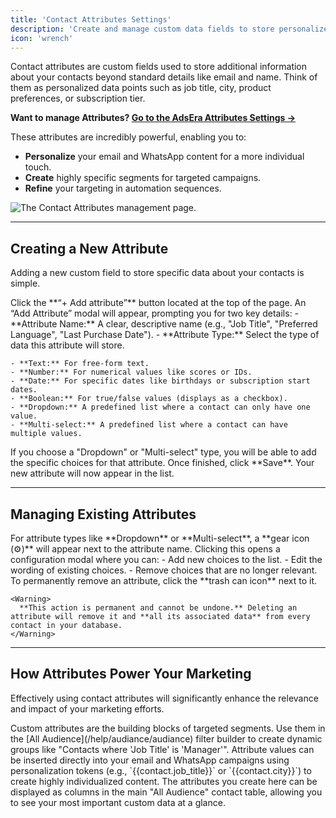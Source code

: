 ```yaml
---
title: 'Contact Attributes Settings'
description: 'Create and manage custom data fields to store personalized information about your contacts.'
icon: 'wrench'
---
```


Contact attributes are custom fields used to store additional information about your contacts beyond standard details like email and name. Think of them as personalized data points such as job title, city, product preferences, or subscription tier.

**Want to manage Attributes? [Go to the AdsEra Attributes Settings &rarr;](https://app.adsera.in/dashboard/contact/attributes)**

These attributes are incredibly powerful, enabling you to:
- **Personalize** your email and WhatsApp content for a more individual touch.
- **Create** highly specific segments for targeted campaigns.
- **Refine** your targeting in automation sequences.

![The Contact Attributes management page.](https://sgp1.digitaloceanspaces.com/whatsera/61c40f6a-f5f9-4d49-b86a-482a2c9cfe00_attribute.png)

---

## Creating a New Attribute

Adding a new custom field to store specific data about your contacts is simple.

<Steps>
<Step title="1. Open the 'Add Attribute' Modal">
Click the **“+ Add attribute”** button located at the top of the page.
</Step>

<Step title="2. Define Your Attribute">
An “Add Attribute” modal will appear, prompting you for two key details:
- **Attribute Name:** A clear, descriptive name (e.g., "Job Title", "Preferred Language", "Last Purchase Date").
- **Attribute Type:** Select the type of data this attribute will store.

    - **Text:** For free-form text.
    - **Number:** For numerical values like scores or IDs.
    - **Date:** For specific dates like birthdays or subscription start dates.
    - **Boolean:** For true/false values (displays as a checkbox).
    - **Dropdown:** A predefined list where a contact can only have one value.
    - **Multi-select:** A predefined list where a contact can have multiple values.
</Step>

<Step title="3. Configure and Save">
If you choose a "Dropdown" or "Multi-select" type, you will be able to add the specific choices for that attribute. Once finished, click **Save**. Your new attribute will now appear in the list.
</Step>
</Steps>

---

## Managing Existing Attributes

<AccordionGroup>
  <Accordion title="Editing Options for Multi-Select Attributes (⚙️)">
    For attribute types like **Dropdown** or **Multi-select**, a **gear icon (⚙️)** will appear next to the attribute name. Clicking this opens a configuration modal where you can:
    - Add new choices to the list.
    - Edit the wording of existing choices.
    - Remove choices that are no longer relevant.
  </Accordion>
  <Accordion title="Deleting Attributes (🗑️)">
    To permanently remove an attribute, click the **trash can icon** next to it.

    <Warning>
      **This action is permanent and cannot be undone.** Deleting an attribute will remove it and **all its associated data** from every contact in your database.
    </Warning>
  </Accordion>
</AccordionGroup>

---

## How Attributes Power Your Marketing

Effectively using contact attributes will significantly enhance the relevance and impact of your marketing efforts.

<CardGroup>
  <Card title="Powering Segmentation" icon="filter">
    Custom attributes are the building blocks of targeted segments. Use them in the [All Audience](/help/audiance/audiance) filter builder to create dynamic groups like "Contacts where 'Job Title' is 'Manager'".
  </Card>
  <Card title="Personalizing Campaigns" icon="wand-magic-sparkles">
    Attribute values can be inserted directly into your email and WhatsApp campaigns using personalization tokens (e.g., `{{contact.job_title}}` or `{{contact.city}}`) to create highly individualized content.
  </Card>
  <Card title="Customizing Your View" icon="table-columns">
    The attributes you create here can be displayed as columns in the main "All Audience" contact table, allowing you to see your most important custom data at a glance.
  </Card>
</CardGroup>
